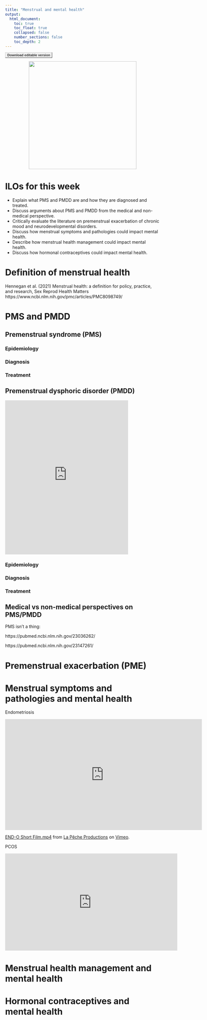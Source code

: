 ```yaml
---
title: "Menstrual and mental health"
output:
  html_document:
    toc: true
    toc_float: true
    collapsed: false
    number_sections: false
    toc_depth: 2
---
```

<style type="text/css">

.button {
  font: bold 11px Arial;
  text-decoration: none;
  background-color: #EEEEEE;
  color: #333333;
  padding: 2px 6px 2px 6px;
  border-top: 1px solid #CCCCCC;
  border-right: 1px solid #333333;
  border-bottom: 1px solid #333333;
  border-left: 1px solid #CCCCCC;
}
</style>


<a href="https://www.dropbox.com/s/op515wvencpfnkv/W5.docx?dl=1" class="button">Download editable version</a>

<center>
![](images/dysmenorrhea.jpg){width=350px}
</center>

# ILOs for this week

- Explain what PMS and PMDD are and how they are diagnosed and treated.
- Discuss arguments about PMS and PMDD from the medical and non-medical perspective.
- Critically evaluate the literature on premenstrual exacerbation of chronic mood and neurodevelopmental disorders.
- Discuss how menstrual symptoms and pathologies could impact mental health.
- Describe how menstrual health management could impact mental health.
- Discuss how hormonal contraceptives could impact mental health.

# Definition of menstrual health

Hennegan et al. (2021) Menstrual health: a definition for policy, practice, and research, Sex Reprod Health Matters
https://www.ncbi.nlm.nih.gov/pmc/articles/PMC8098749/

# PMS and PMDD

## Premenstrual syndrome (PMS)

### Epidemiology

### Diagnosis

### Treatment

## Premenstrual dysphoric disorder (PMDD)

<iframe width="400" height="500" frameborder="0" src="https://www.bbc.co.uk/news/av-embeds/53559904"></iframe>

### Epidemiology

### Diagnosis

### Treatment

## Medical vs non-medical perspectives on PMS/PMDD

PMS isn't a thing: 

https://pubmed.ncbi.nlm.nih.gov/23036262/

https://pubmed.ncbi.nlm.nih.gov/23147261/

# Premenstrual exacerbation (PME)

# Menstrual symptoms and pathologies and mental health

Endometriosis

<iframe src="https://player.vimeo.com/video/580359886?h=c5c6d6af57" width="640" height="360" frameborder="0" allow="autoplay; fullscreen; picture-in-picture" allowfullscreen></iframe>
<p><a href="https://vimeo.com/580359886">END-O Short Film.mp4</a> from <a href="https://vimeo.com/lapecheproductions">La P&ecirc;che Productions</a> on <a href="https://vimeo.com">Vimeo</a>.</p>

PCOS

<iframe width="560" height="315" src="https://www.youtube.com/embed/KfFfKrUUjEI" title="YouTube video player" frameborder="0" allow="accelerometer; autoplay; clipboard-write; encrypted-media; gyroscope; picture-in-picture" allowfullscreen></iframe>

# Menstrual health management and mental health

# Hormonal contraceptives and mental health
